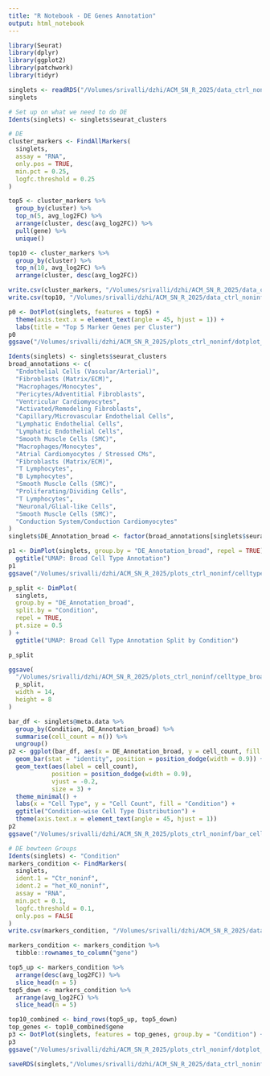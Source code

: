 ```yaml
---
title: "R Notebook - DE Genes Annotation"
output: html_notebook
---
```


```r
library(Seurat)
library(dplyr)
library(ggplot2)
library(patchwork)
library(tidyr)
```

```r
singlets <- readRDS("/Volumes/srivalli/dzhi/ACM_SN_R_2025/data_ctrl_noninf/singlets_marker_genes_annotated.RDS")
singlets
```
```r
# Set up on what we need to do DE
Idents(singlets) <- singlets$seurat_clusters
```

```r
# DE
cluster_markers <- FindAllMarkers(
  singlets,
  assay = "RNA",
  only.pos = TRUE,        
  min.pct = 0.25,         
  logfc.threshold = 0.25  
)
```
```r
top5 <- cluster_markers %>%
  group_by(cluster) %>%
  top_n(5, avg_log2FC) %>%
  arrange(cluster, desc(avg_log2FC)) %>%
  pull(gene) %>%
  unique()

top10 <- cluster_markers %>%
  group_by(cluster) %>%
  top_n(10, avg_log2FC) %>%
  arrange(cluster, desc(avg_log2FC))

write.csv(cluster_markers, "/Volumes/srivalli/dzhi/ACM_SN_R_2025/data_ctrl_noninf/all_markers_per_cluster.csv", row.names = FALSE)
write.csv(top10, "/Volumes/srivalli/dzhi/ACM_SN_R_2025/data_ctrl_noninf/top10_markers_per_cluster.csv", row.names = FALSE)

p0 <- DotPlot(singlets, features = top5) + 
  theme(axis.text.x = element_text(angle = 45, hjust = 1)) +
  labs(title = "Top 5 Marker Genes per Cluster")
p0
ggsave("/Volumes/srivalli/dzhi/ACM_SN_R_2025/plots_ctrl_noninf/dotplot_DE.png",p0, width = 20, height = 8)
```

```r
Idents(singlets) <- singlets$seurat_clusters
broad_annotations <- c(
  "Endothelial Cells (Vascular/Arterial)",
  "Fibroblasts (Matrix/ECM)",
  "Macrophages/Monocytes",
  "Pericytes/Adventitial Fibroblasts",
  "Ventricular Cardiomyocytes",
  "Activated/Remodeling Fibroblasts",
  "Capillary/Microvascular Endothelial Cells",
  "Lymphatic Endothelial Cells",
  "Lymphatic Endothelial Cells",
  "Smooth Muscle Cells (SMC)",
  "Macrophages/Monocytes",
  "Atrial Cardiomyocytes / Stressed CMs",
  "Fibroblasts (Matrix/ECM)",
  "T Lymphocytes",
  "B Lymphocytes",
  "Smooth Muscle Cells (SMC)",
  "Proliferating/Dividing Cells",
  "T Lymphocytes",
  "Neuronal/Glial-like Cells",
  "Smooth Muscle Cells (SMC)",
  "Conduction System/Conduction Cardiomyocytes"
)
singlets$DE_Annotation_broad <- factor(broad_annotations[singlets$seurat_clusters])
```

```r
p1 <- DimPlot(singlets, group.by = "DE_Annotation_broad", repel = TRUE) +
  ggtitle("UMAP: Broad Cell Type Annotation")
p1
ggsave("/Volumes/srivalli/dzhi/ACM_SN_R_2025/plots_ctrl_noninf/celltype_broad_umap.png",p1, width = 10, height = 8)
```

```r
p_split <- DimPlot(
  singlets,
  group.by = "DE_Annotation_broad",
  split.by = "Condition",
  repel = TRUE,
  pt.size = 0.5
) +
  ggtitle("UMAP: Broad Cell Type Annotation Split by Condition")

p_split

ggsave(
  "/Volumes/srivalli/dzhi/ACM_SN_R_2025/plots_ctrl_noninf/celltype_broad_umap_split_by_condition.png",
  p_split,
  width = 14,
  height = 8
)
```


```r
bar_df <- singlets@meta.data %>%
  group_by(Condition, DE_Annotation_broad) %>%
  summarise(cell_count = n()) %>%
  ungroup()
p2 <- ggplot(bar_df, aes(x = DE_Annotation_broad, y = cell_count, fill = Condition)) +
  geom_bar(stat = "identity", position = position_dodge(width = 0.9)) +
  geom_text(aes(label = cell_count),
            position = position_dodge(width = 0.9),
            vjust = -0.2,
            size = 3) +
  theme_minimal() +
  labs(x = "Cell Type", y = "Cell Count", fill = "Condition") +
  ggtitle("Condition-wise Cell Type Distribution") +
  theme(axis.text.x = element_text(angle = 45, hjust = 1))
p2
ggsave("/Volumes/srivalli/dzhi/ACM_SN_R_2025/plots_ctrl_noninf/bar_celltype_cond.png",p2, width = 20, height = 8)
```

```r
# DE bewteen Groups
Idents(singlets) <- "Condition"
markers_condition <- FindMarkers(
  singlets,
  ident.1 = "Ctr_noninf",    
  ident.2 = "het_KO_noninf",          
  assay = "RNA",
  min.pct = 0.1,
  logfc.threshold = 0.1,
  only.pos = FALSE        
)
write.csv(markers_condition, "/Volumes/srivalli/dzhi/ACM_SN_R_2025/data_ctrl_noninf/Condition_DEG_Control_vs_KO.csv")

markers_condition <- markers_condition %>%
  tibble::rownames_to_column("gene")

top5_up <- markers_condition %>%
  arrange(desc(avg_log2FC)) %>%
  slice_head(n = 5)
top5_down <- markers_condition %>%
  arrange(avg_log2FC) %>%
  slice_head(n = 5)

top10_combined <- bind_rows(top5_up, top5_down)
top_genes <- top10_combined$gene
p3 <- DotPlot(singlets, features = top_genes, group.by = "Condition") + RotatedAxis()
p3
ggsave("/Volumes/srivalli/dzhi/ACM_SN_R_2025/plots_ctrl_noninf/dotplot_DE_Cond.png",p3)
```

```r
saveRDS(singlets,"/Volumes/srivalli/dzhi/ACM_SN_R_2025/data_ctrl_noninf/singlets_de_annotated.rds")
```

